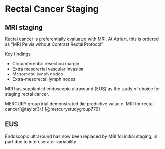 # Rectal Cancer Staging

## MRI staging

Rectal cancer is preferentially evaluated with MRI. At Atrium, this is ordered as "MRI Pelvis without Contrast Rectal Protocol"

Key findings

-   Circumferential resection margin
-   Extra mesorectal vascular invasion
-   Mesorectal lymph nodes
-   Extra-mesorectal lymph nodes

MRI has supplanted endoscopic ultrasound (EUS) as the study of choice for staging rectal cancer.

MERCURY group trial demonstrated the predictive value of MRI for rectal cancer[@taylor34] [@mercurystudygroup779]

## EUS

Endoscopic ultrasound has now been replaced by MRI for initial staging, in part due to interoperater variability
